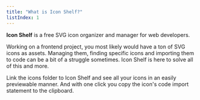 ```yaml
---
title: "What is Icon Shelf?"
listIndex: 1
---
```


**Icon Shelf** is a free SVG icon organizer and manager for web developers.

Working on a frontend project, you most likely would have a ton of SVG icons as
assets. Managing them, finding specific icons and importing them to code can be a bit of a struggle sometimes.
Icon Shelf is here to solve all of this and more.

Link the icons folder to Icon Shelf and see all your icons in an easily previewable manner. And with one click you copy the icon's code import statement to the clipboard.
